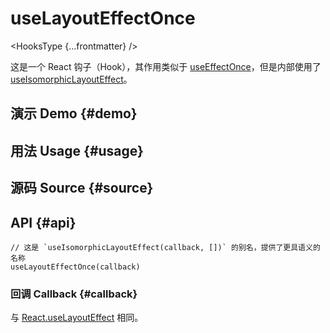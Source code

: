 # useLayoutEffectOnce


<HooksType {...frontmatter} />

这是一个 React 钩子（Hook），其作用类似于 [useEffectOnce](/reference/use-effect-once)，但是内部使用了 [useIsomorphicLayoutEffect](/reference/use-isomorphic-layout-effect)。

## 演示 Demo \{#demo}


<App />

## 用法 Usage \{#usage}



## 源码 Source \{#source}


<Source />

## API \{#api}

```tsx
// 这是 `useIsomorphicLayoutEffect(callback, [])` 的别名，提供了更具语义的名称
useLayoutEffectOnce(callback)
```

### 回调 Callback \{#callback}

与 [React.useLayoutEffect](https://react.dev/reference/react/useLayoutEffect) 相同。
